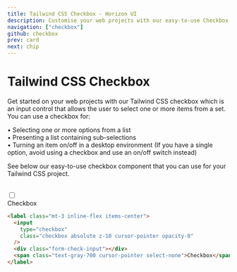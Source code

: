 ```yaml
---
title: Tailwind CSS Checkbox - Horizon UI
description: Customise your web projects with our easy-to-use Checkbox component for Tailwind CSS using Material Design guidelines.
navigation: ["checkbox"]
github: checkbox
prev: card
next: chip
---
```


# Tailwind CSS Checkbox

Get started on your web projects with our Tailwind CSS checkbox which is an input control that allows the user to select one or more items from a set. You can use a checkbox for:

• Selecting one or more options from a list <br/>
• Presenting a list containing sub-selections <br/>
• Turning an item on/off in a desktop environment (If you have a single option, avoid using a checkbox and use an on/off switch instead)

See below our easy-to-use checkbox component that you can use for your Tailwind CSS project.

<br />

<ComponentCard id='checkbox'>
  <label className='inline-flex items-center mt-3'>
    <input
      type='checkbox'
      className='checkbox opacity-0 cursor-pointer absolute z-10'
    />
    <div className='form-check-input'></div>
    <span className='text-gray-700 cursor-pointer'>Checkbox</span>
  </label>
</ComponentDemo>

```html showLineNumbers
<label class="mt-3 inline-flex items-center">
  <input
    type="checkbox"
    class="checkbox absolute z-10 cursor-pointer opacity-0"
  />
  <div class="form-check-input"></div>
  <span class="text-gray-700 cursor-pointer select-none">Checkbox</span>
</label>
```
